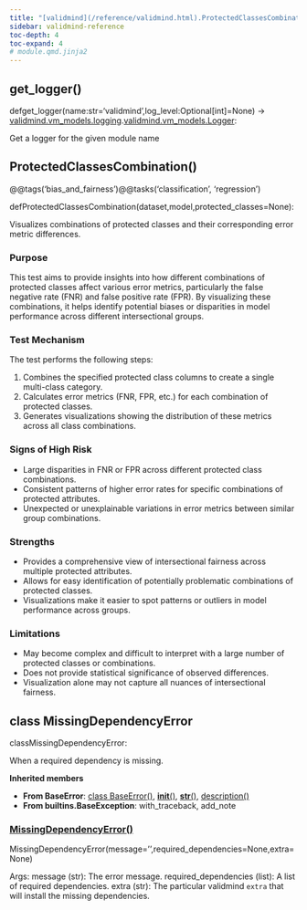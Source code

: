 ```yaml
---
title: "[validmind](/reference/validmind.html).ProtectedClassesCombination"
sidebar: validmind-reference
toc-depth: 4
toc-expand: 4
# module.qmd.jinja2
---
```


## get_logger<span class='muted'>()</span>

<!-- signatures.jinja2 -->

::: {.signature}

<span class="kw">def</span><span class="name">get_logger</span>(<span class="params"><span class="n">name</span><span class="p">:</span><span class="nb">str</span><span class="o">=</span><span class="s1">'validmind'</span><span class="muted">,</span></span><span class="params"><span class="n">log_level</span><span class="p">:</span><span class="n">Optional</span><span class="p">\[</span><span class="nb">int</span><span class="p">\]</span><span class="o">=</span><span class="kc">None</span></span>)<span class="p"> → </span><span class="return-annotation"><a href="/reference/validmind/vm_models.html#class-logging">validmind.vm_models.logging</a><span class="o">.</span><a href="/reference/validmind/vm_models.html#class-logger">validmind.vm_models.Logger</a></span>:

:::

<!-- docstring.jinja2 -->

Get a logger for the given module name

<!-- function.qmd.jinja2 -->

## ProtectedClassesCombination[()]{.muted}

<!-- signatures.jinja2 -->

::: {.signature}

<span class="decorators"><span class="decorator">@<span class="n">@tags(<span class="s">'bias_and_fairness'</span>)</span></span><span class="decorator">@<span class="n">@tasks(<span class="s">'classification'</span>, <span class="s">'regression'</span>)</span></span></span>

<span class="kw">def</span><span class="name">ProtectedClassesCombination</span>(<span class="params"><span class="n">dataset</span><span class="muted">,</span></span><span class="params"><span class="n">model</span><span class="muted">,</span></span><span class="params"><span class="n">protected_classes</span><span class="o">=</span><span class="kc">None</span></span>):

:::

<!-- docstring.jinja2 -->

Visualizes combinations of protected classes and their corresponding error metric differences.

### Purpose

This test aims to provide insights into how different combinations of protected classes affect various error metrics, particularly the false negative rate (FNR) and false positive rate (FPR). By visualizing these combinations, it helps identify potential biases or disparities in model performance across different intersectional groups.

### Test Mechanism

The test performs the following steps:

1. Combines the specified protected class columns to create a single multi-class category.
1. Calculates error metrics (FNR, FPR, etc.) for each combination of protected classes.
1. Generates visualizations showing the distribution of these metrics across all class combinations.

### Signs of High Risk

- Large disparities in FNR or FPR across different protected class combinations.
- Consistent patterns of higher error rates for specific combinations of protected attributes.
- Unexpected or unexplainable variations in error metrics between similar group combinations.

### Strengths

- Provides a comprehensive view of intersectional fairness across multiple protected attributes.
- Allows for easy identification of potentially problematic combinations of protected classes.
- Visualizations make it easier to spot patterns or outliers in model performance across groups.

### Limitations

- May become complex and difficult to interpret with a large number of protected classes or combinations.
- Does not provide statistical significance of observed differences.
- Visualization alone may not capture all nuances of intersectional fairness.

<!-- class.qmd.jinja2 -->

## [class]{.muted} MissingDependencyError

<!-- signatures.jinja2 -->

::: {.signature}

<span class="kw">class</span><span class="name">MissingDependencyError</span>:

:::

<!-- docstring.jinja2 -->

When a required dependency is missing.

**Inherited members**

- **From BaseError**: [class BaseError[()]{.muted}](#class-baseerror), [__init__[()]{.muted}](#__init__), [__str__[()]{.muted}](#__str__), [description[()]{.muted}](#description)
- **From builtins.BaseException**: with_traceback, add_note

### [MissingDependencyError[()]{.muted}](#__init__)

<!-- signatures.jinja2 -->

::: {.signature}

<span class="name">MissingDependencyError</span>(<span class="params"><span class="n">message</span><span class="o">=</span><span class="s1">''</span><span class="muted">,</span></span><span class="params"><span class="n">required_dependencies</span><span class="o">=</span><span class="kc">None</span><span class="muted">,</span></span><span class="params"><span class="n">extra</span><span class="o">=</span><span class="kc">None</span></span>)

:::

<!-- docstring.jinja2 -->

Args: message (str): The error message. required_dependencies (list): A list of required dependencies. extra (str): The particular validmind `extra` that will install the missing dependencies.
